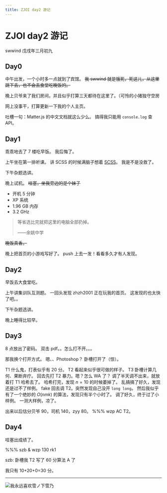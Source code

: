 ```yaml
---
title: ZJOI day2 游记
---
```


# ZJOI day2 游记

<div class="info">
  <span>swwind</span>
  <time>戊戌年三月初九</time>
</div>

## Day0

中午出发，一个小时多一点就到了宾馆。
~~我 swwind 就是饿死，死这儿，从这里跳下去，也不会去食堂吃晚饭的。~~

晚上贝爷来了我们房间，并且似乎打算三天都待在这里了。（可怜的小猪独守空房

网上没事干，打算更新一下我的个人主页。

吐槽一句：Matter.js 的中文文档就这么少么。
搞得我只能用 `console.log` 查 API。

## Day1

乖乖地去了 7 楼吃早饭。
我后悔了。

上午坐在第一排听课。
讲 SCSS 的时候满脑子想着 [SCSS](https://www.npmjs.com/package/scss)。
我是不是没救了。

下午杂题选讲。

晚上试机。
~~哇塞，坐我旁边的是个妹子~~

- 开机 5 分钟
- XP 系统
- 1.96 GB 内存
- 3.2 GHz

> 等省选比完就把这里的电脑全部扔掉。
>
> ——余姚中学

~~晚饭真香。~~

晚上把首页的小游戏写好了。
push 上去一发！看看多久才有人发现。

## Day2

早饭去大食堂吃。

上午讲集训队互测题。
一回头发现 zhzh2001 正在玩我的首页。
这发现的也太快了吧。。

下午杂题选讲。

晚上睡得比较早。

## Day3

8 点放出了密码。
双击 pdf。。怎么打不开。。。

那我换个打开方式。
嗯、、Photoshop？
卧槽打开了（惊）。

T1 什么鬼，打表似乎有 20 分。
T2 看起来似乎很可做的样子。
T3 卧槽计算几何、果断弃疗。
回去先打 T2 暴力。嗯？怎么 WA 了？
调了半天调不出来，就放着打 T1 哈希去了。
哈希打完，发现 $n=10$ 的时候萎掉了。
乱搞搞了好久，发现还是过不了样例。
fake 回去调 T2。突然发现自己没开 `long long`。
然后我似乎有了一个绝妙的 $O(nmk)$ 的算法，发现只有半个小时了。
调了好久，终于过了小样例。
一测大样例，凉了。

出来以后估分贝爷 90，司机 140，zyy 80。
%%% wzp AC T2。

## Day4

哇塞出成绩了。

%%% szb & wzp 130 rk1

szb: 卧槽我 T2 写了 60 分算法 A 了

我只有 10+20+0=30 分。

---

![我永远喜欢雪ノ下雪乃](/assets/yukinoshita-yukino.jpg "我永远喜欢雪ノ下雪乃")
